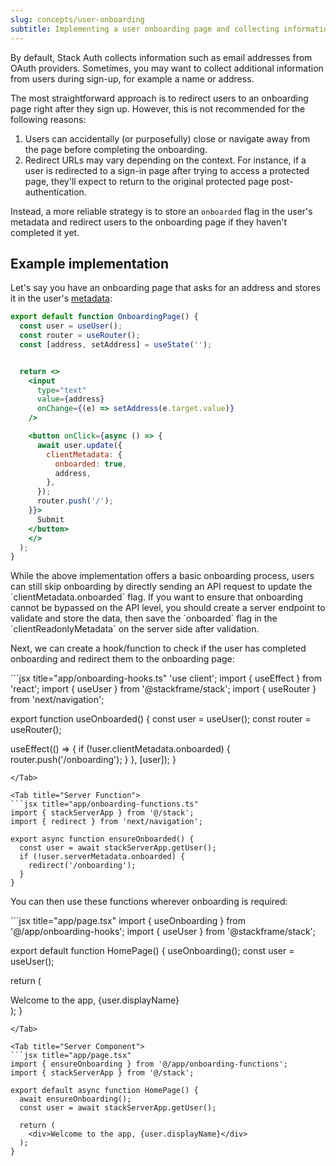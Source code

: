 ```yaml
---
slug: concepts/user-onboarding
subtitle: Implementing a user onboarding page and collecting information on sign-up
---
```


By default, Stack Auth collects information such as email addresses from OAuth providers. Sometimes, you may want to collect additional information from users during sign-up, for example a name or address.

The most straightforward approach is to redirect users to an onboarding page right after they sign up. However, this is not recommended for the following reasons:

1. Users can accidentally (or purposefully) close or navigate away from the page before completing the onboarding.
2. Redirect URLs may vary depending on the context. For instance, if a user is redirected to a sign-in page after trying to access a protected page, they'll expect to return to the original protected page post-authentication.

Instead, a more reliable strategy is to store an `onboarded` flag in the user's metadata and redirect users to the onboarding page if they haven't completed it yet.

## Example implementation

Let's say you have an onboarding page that asks for an address and stores it in the user's [metadata](../concepts/custom-user-data.mdx):

```jsx title="app/onboarding/page.tsx"
export default function OnboardingPage() {
  const user = useUser();
  const router = useRouter();
  const [address, setAddress] = useState('');


  return <>
    <input 
      type="text" 
      value={address} 
      onChange={(e) => setAddress(e.target.value)} 
    />

    <button onClick={async () => {
      await user.update({
        clientMetadata: {
          onboarded: true,
          address,
        },
      });
      router.push('/');
    }}>
      Submit
    </button>
    </>
  );
}
```

<Note>
While the above implementation offers a basic onboarding process, users can still skip onboarding by directly sending an API request to update the `clientMetadata.onboarded` flag. If you want to ensure that onboarding cannot be bypassed on the API level, you should create a server endpoint to validate and store the data, then save the `onboarded` flag in the `clientReadonlyMetadata` on the server side after validation.
</Note>

Next, we can create a hook/function to check if the user has completed onboarding and redirect them to the onboarding page:

<Tabs>
<Tab title="Client Hook">
```jsx title="app/onboarding-hooks.ts"
'use client';
import { useEffect } from 'react';
import { useUser } from '@stackframe/stack';
import { useRouter } from 'next/navigation';

export function useOnboarded() {
  const user = useUser();
  const router = useRouter();

  useEffect(() => {
    if (!user.clientMetadata.onboarded) {
      router.push('/onboarding');
    }
  }, [user]);
}
```
</Tab>

<Tab title="Server Function">
```jsx title="app/onboarding-functions.ts"
import { stackServerApp } from '@/stack';
import { redirect } from 'next/navigation';

export async function ensureOnboarded() {
  const user = await stackServerApp.getUser();
  if (!user.serverMetadata.onboarded) {
    redirect('/onboarding');
  }
}
```
</Tab>
</Tabs>

You can then use these functions wherever onboarding is required:

<Tabs>
<Tab title="Client Component">
```jsx title="app/page.tsx"
import { useOnboarding } from '@/app/onboarding-hooks';
import { useUser } from '@stackframe/stack';

export default function HomePage() {
  useOnboarding();
  const user = useUser();

  return (
    <div>Welcome to the app, {user.displayName}</div>
  );
}
```
</Tab>

<Tab title="Server Component">
```jsx title="app/page.tsx"
import { ensureOnboarding } from '@/app/onboarding-functions';
import { stackServerApp } from '@/stack';

export default async function HomePage() {
  await ensureOnboarding();
  const user = await stackServerApp.getUser();

  return (
    <div>Welcome to the app, {user.displayName}</div>
  );
}
```
</Tab>
</Tabs>
